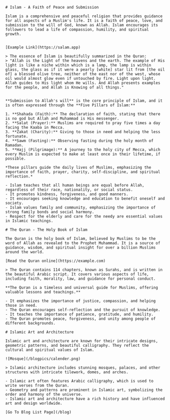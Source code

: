 

<BlogLayout  title="Learn about islam its cool" metaImage="https://salam.app/blogpics/calender.png" metaData="so this how u learn about islam u install salam app and go the hello islam modules" link="https://salam.app">
    
    # Islam - A Faith of Peace and Submission
    
    Islam is a comprehensive and peaceful religion that provides guidance for all aspects of a Muslim's life. It is a faith of peace, love, and submission to the will of God, known as Allah. Islam encourages its followers to lead a life of compassion, humility, and spiritual growth.
    
    
    [Example Link](https://salam.app)
    
    > The essence of Islam is beautifully summarized in the Quran:
    > "Allah is the Light of the heavens and the earth. The example of His light is like a niche within which is a lamp, the lamp is within glass, the glass as if it were a pearly [white] star lit from [the oil of] a blessed olive tree, neither of the east nor of the west, whose oil would almost glow even if untouched by fire. Light upon light. Allah guides to His light whom He wills. And Allah presents examples for the people, and Allah is Knowing of all things."
    
    
    **Submission to Allah's will** is the core principle of Islam, and it is often expressed through the **Five Pillars of Islam:**
    
    1. **Shahada (Faith):** The declaration of faith, stating that there is no god but Allah and Muhammad is His messenger.
    2. **Salat (Prayer):** Muslims are required to pray five times a day facing the Kaaba in Mecca.
    3. **Zakat (Charity):** Giving to those in need and helping the less fortunate.
    4. **Sawm (Fasting):** Observing fasting during the holy month of Ramadan.
    5. **Hajj (Pilgrimage):** A journey to the holy city of Mecca, which every Muslim is expected to make at least once in their lifetime, if possible.
    
    *These pillars guide the daily lives of Muslims, emphasizing the importance of faith, prayer, charity, self-discipline, and spiritual reflection.*
    
    - Islam teaches that all human beings are equal before Allah, regardless of their race, nationality, or social status.
    - It promotes kindness, forgiveness, and good manners.
    - It encourages seeking knowledge and education to benefit oneself and society.
    - Islam values family and community, emphasizing the importance of strong family bonds and social harmony.
    - Respect for the elderly and care for the needy are essential values in Islamic teachings.
    
    # The Quran - The Holy Book of Islam
    
    The Quran is the holy book of Islam, believed by Muslims to be the word of Allah as revealed to the Prophet Muhammad. It is a source of guidance, wisdom, and spiritual insight for over a billion Muslims around the world.
    
    [Read the Quran online](https://example.com)
    
    > The Quran contains 114 chapters, known as Surahs, and is written in the beautiful Arabic script. It covers various aspects of life, including faith, morality, law, and guidance for personal conduct.
    
    **The Quran is a timeless and universal guide for Muslims, offering valuable lessons and teachings.**
    
    - It emphasizes the importance of justice, compassion, and helping those in need.
    - The Quran encourages self-reflection and the pursuit of knowledge.
    - It teaches the importance of patience, gratitude, and humility.
    - The Quran promotes peace, forgiveness, and unity among people of different backgrounds.
    
    # Islamic Art and Architecture
    
    Islamic art and architecture are known for their intricate designs, geometric patterns, and beautiful calligraphy. They reflect the cultural and spiritual values of Islam.
    
    ![Mosque](/blogpics/calender.png)
    
    > Islamic architecture includes stunning mosques, palaces, and other structures with intricate tilework, domes, and arches.
    
    - Islamic art often features Arabic calligraphy, which is used to write verses from the Quran.
    - Geometry and patterns are prominent in Islamic art, symbolizing the order and harmony of the universe.
    - Islamic art and architecture have a rich history and have influenced art and design worldwide.
    
    [Go To Blog List Page](/blog)

</BlogLayout>
